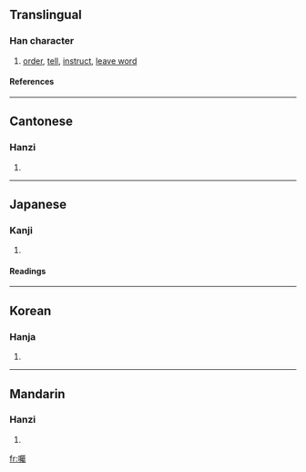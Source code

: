 {{see|嘱}}

==Translingual==
===Han character===
{{Han char|rn=30|rad=口|as=21|sn=24|four=6702<sub>7</sub>|canj=口尸水戈 (RSEI)}}
# [[order]], [[tell]], [[instruct]], [[leave word]]
====References====
{{Han ref|kx=0215.290|dkj=04654|dj=0438.360|hdz=10709.150|uh=56D1|ud=22225|bh=C5F1|bd=50673}}
----
==Cantonese==
===Hanzi===
{{yue-hanzi|jyut=|y=juk1}}
# {{defn|Cantonese}}
----
==Japanese==
===Kanji===
{{ja-kanji|grade=|rs=口21}}
# {{defn|Japanese}} 
====Readings====
{{ja-readings|on=[[しょく]] (shoku)|kun=[[たのむ]] (tanomu)}}
----
==Korean==
===Hanja===
{{ko-hanja|hangeul=[[촉]]|rv=chok|mr=ch'ok}}
# {{defn|Korean}}
----
==Mandarin==
===Hanzi===
{{cmn-hanzi|sim=嘱|pin=[[nān]] (nan1), [[zhǔ]] (zhu3)|wg=nan<sup>1</sup>, chu<sup>3</sup>}}
# {{defn|Mandarin}}

[[fr:囑]]